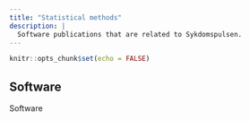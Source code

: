 ```yaml
---
title: "Statistical methods"
description: |
  Software publications that are related to Sykdomspulsen.
---
```


```r
knitr::opts_chunk$set(echo = FALSE)
```

## Software

Software
